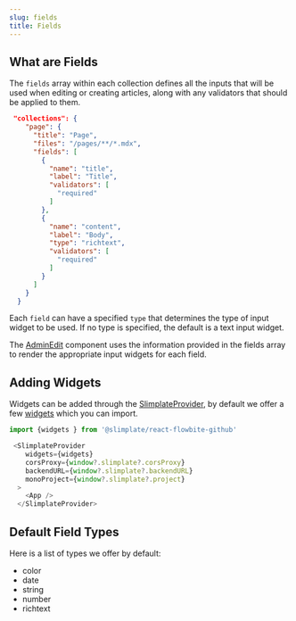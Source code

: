 ```yaml
---
slug: fields
title: Fields
---
```

## What are Fields

The `fields` array within each collection defines all the inputs that will be used when editing or creating articles, along with any validators that should be applied to them.

```json
 "collections": {
    "page": {
      "title": "Page",
      "files": "/pages/**/*.mdx",
      "fields": [
        {
          "name": "title",
          "label": "Title",
          "validators": [
            "required"
          ]
        },
        {
          "name": "content",
          "label": "Body",
          "type": "richtext",
          "validators": [
            "required"
          ]
        }
      ]
    }
  }
```

Each `field` can have a specified `type` that determines the type of input widget to be used. If no type is specified, the default is a text input widget.

The [AdminEdit](/admin-views#admin-edit) component uses the information provided in the fields array to render the appropriate input widgets for each field.

## Adding Widgets

Widgets can be added through the [SlimplateProvider](http://localhost:3000/admin-views#admin-project), by default we offer a few [widgets](/fields#provided-default-widgets-types) which you can import.

```jsx
import {widgets } from '@slimplate/react-flowbite-github'

 <SlimplateProvider
    widgets={widgets}
    corsProxy={window?.slimplate?.corsProxy}
    backendURL={window?.slimplate?.backendURL}
    monoProject={window?.slimplate?.project}
  >
    <App />
  </SlimplateProvider>
```

## Default Field Types

Here is a list of types we offer by default:

*   color
*   date
*   string
*   number
*   richtext

